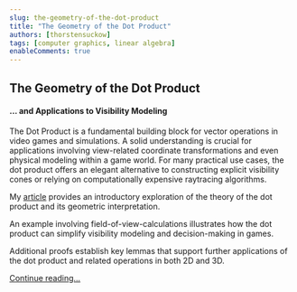 ```yaml
---
slug: the-geometry-of-the-dot-product
title: "The Geometry of the Dot Product"
authors: [thorstensuckow]
tags: [computer graphics, linear algebra]
enableComments: true
---
```




## The Geometry of the Dot Product

#### ... and Applications to Visibility Modeling

The Dot Product is a fundamental building block for vector operations in video games and simulations. A solid understanding  is crucial for applications involving view-related coordinate transformations and even physical modeling within a game world. For many practical use cases, the dot product offers an elegant alternative to constructing explicit visibility cones or relying on computationally expensive raytracing algorithms.

My [article](/docs/articles/computer-graphics/the-geometry-of-the-dot-product) provides an introductory exploration of the theory of the dot product and its geometric interpretation.

An example involving field-of-view-calculations illustrates how the dot product can simplify visibility modeling and decision-making in games.

Additional proofs establish key lemmas that support further applications of the dot product and related operations in both 2D and 3D.

[Continue reading...](/docs/articles/computer-graphics/the-geometry-of-the-dot-product)
